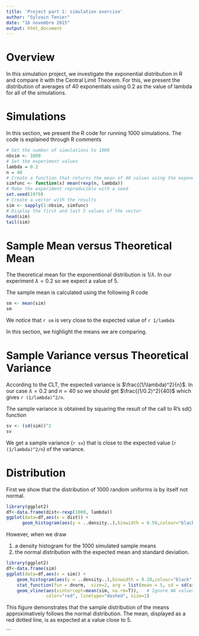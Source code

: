 ```yaml
---
title: 'Project part 1: simulation exercise'
author: "Sylvain Tenier"
date: "16 novembre 2015"
output: html_document
---
```


# Overview

In this simulation project, we investigate the exponential distribution in R and compare it with the Central Limit Theorem. For this, we present the distribution of averages of 40 exponentials using 0.2 as the value of lambda for all of the simulations. 

# Simulations

In this section, we present the R code for running 1000 simulations. The code is explained through R comments

```r
# Set the number of simulations to 1000 
nbsim <- 1000 
# Set the experiment values
lambda = 0.2
n = 40
# Create a function that returns the mean of 40 values using the exponential distribution 
simfunc <- function(x) mean(rexp(n, lambda)) 
# Make the experiment reproducible with a seed
set.seed(1979)
# Create a vector with the results
sim <- sapply(1:nbsim, simfunc)
# Display the first and last 5 values of the vector
head(sim)
tail(sim)

```

# Sample Mean versus Theoretical Mean

The theoretical mean for the exponentional distribution is $1/\lambda$. In our experiment $\lambda=0.2$ so we expect a value of 5.

The sample mean is calculated using the following R code

```r
sm <- mean(sim)
sm
```
We notice that `r sm` is very close to the expected value of `r 1/lambda`


In this section, we highlight the means we are comparing. 
 
# Sample Variance versus Theoretical Variance

According to the CLT, the expected variance is $\frac{(1/\lambda)^2}{n}$. In our case $\lambda=0.2$ and $n=40$ so we should get $\frac{(1/0.2)^2}{40}$ which gives `r (1/lambda)^2/n`.

The sample variance is obtained by squaring the result of the call to R's sd() function
```r
sv <- (sd(sim))^2
sv
```
We get a sample variance (`r sv`) that is close to the expected value (`r (1/lambda)^2/n`) of the variance.


# Distribution
First we show that the distribution of 1000 random uniforms is by itself not normal.
```r
library(ggplot2)
df<-data.frame(dist<-rexp(1000, lambda))
ggplot(data=df,aes(x = dist)) + 
      geom_histogram(aes(y = ..density..),binwidth = 0.50,colour="black",fill="chartreuse1")
```

However, when we draw

1. a density histogram for the 1000 simulated sample means
2. the normal distribution with the expected mean and standard deviation.

```r
library(ggplot2)
df<-data.frame(sim)
ggplot(data=df,aes(x = sim)) + 
    geom_histogram(aes(y = ..density..),binwidth = 0.20,colour="black",fill="chartreuse1")+
    stat_function(fun = dnorm,  size=2, arg = list(mean = 5, sd = sd(sim)))+
    geom_vline(aes(xintercept=mean(sim, na.rm=T)),   # Ignore NA values for mean
               color="red", linetype="dashed", size=1)

```

This figure demonstrates that the sample distribution of the means approximatively follows the normal distribution. The mean, displayed as a red dotted line, is as expected at a value close to 5.


```